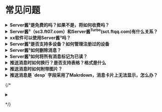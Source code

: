 # 常见问题

<details>
<summary><strong>Server酱³是免费的吗？如果不是，将如何收费吗？</strong></summary>

Server酱³同时包含推送服务和AI服务。不同的服务有不同的收费模式：

1. 推送服务在**测试期间免费**，正式版将开始收费，收费标准和Server酱<sup>Turbo</sup>(sct.ftqq.com)一致。Server酱<sup>Turbo</sup>的订阅会员**无需重复付费**，届时我们会提供一个方案将会员时间可以同步到Server酱³上。
2. AI相关功能(如摘要和翻译)，**无论是否测试期，均会消耗点数**([费用说明](https://apijia.cn/doc))，新注册用户有赠送点数，用完后需自行充值购买。

</details>

<details>
<summary><strong>Server酱³（sc3.ft07.com）和Server酱<sup>Turbo</sup>(sct.ftqq.com)有什么关系？</strong></summary>

- Server酱³是一个全新的产品线，专注于**自有客户端体验**，目前已经支持AI摘要、翻译和读图模式，还有以Tag为主的消息分组方案。
- Server酱<sup>Turbo</sup>则着重于以微信为主的**多通道推送**。

两者的用户、SendKey**不通用**。接口上，除了Server酱³的API URL中，将需要在域名中添加`uid`，绝大部分参数兼容Server酱<sup>Turbo</sup>。

</details>

<details>
<summary><strong>xx软件可以使用Server酱³吗？</strong></summary>
理论上，只有兼容了Server酱³接口的软件才支持，但我们提供了一个从SCT到SC3的转发服务，使得暂时所有支持SCT的软件理论上都可以支持Server酱³。

[请点此查看关于转发的详细说明](/compatibility/sct-forward)。

</details>

<details>
<summary><strong>Server酱³是否支持多设备？如何管理注册过的设备</strong></summary>

Server酱³支持多设备，默认情况下会对所有注册过的设备进行推送。你可以在官网的「[设备管理](https://sc3.ft07.com/device)」页面对设备进行删除、启用/停止推送等管理。

![](../image/20241103223323.png)

</details>

<details>
<summary><strong>Server酱³如何删除消息？</strong></summary>
按住消息向左滑动，会出现删除按钮，再次点击即可删除。
![](../image/20241103223603.png)

</details>

<details>
<summary><strong>Server酱³如何将所有消息标记为已读？</strong></summary>
点击消息列表页面右上角的菜单，进入设置页面。在「消息设置」中可以看到「全部标记为已读」按钮。
如果你的设置页面没有此按钮，请升级到[最新版本](https://sc3.ft07.com/client)。
</details>

<details>
<summary><strong>推送消息时如何换行？是否支持表格？格式是什么</strong></summary>
1. Server酱³使用[flutter_markdown<sup>0.7.4</sup>](https://pub.dev/packages/flutter_markdown)渲染Markdown，支持[Makrdown语法](https://daringfireball.net/projects/markdown/)，但不允许HTML。<a href="..."></a> 这种格式是HTML，需要改成Markdown格式。
1. 注意在Makrdown中两次回车`\n\n`才是换行。
1. 可以把HTML发送给AI让其帮你转换。

</details>

<details>
<summary><strong>推送消息时如何附带图片？</strong></summary>
1. Server酱³不支持base64作为图片的URL，需要自行将图片上传到网络获得可访问的URL，然后再使用Markdown语法，通过`desp`参数推送。注意其他参数不支持Markdown，且只在消息详情页面显示。
</details>

<details>
<summary><strong>推送消息是 `desp` 字段采用了Makrdown，消息卡片上无法显示，怎么办？</strong></summary>
可以通过 `short` 参数指定消息卡片中内容部分显示的具体文字。可参考[API文档](/server/api)中的参数部分。
</details>


{/*
<details>
<summary><strong></strong></summary>
</details>

*/}
